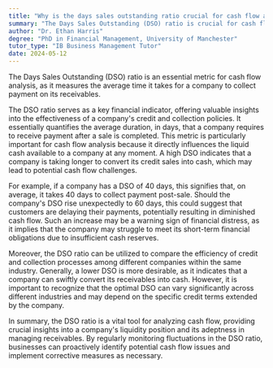 ```yaml
---
title: "Why is the days sales outstanding ratio crucial for cash flow analysis?"
summary: "The Days Sales Outstanding (DSO) ratio is crucial for cash flow analysis as it measures the average collection period for a company's receivables."
author: "Dr. Ethan Harris"
degree: "PhD in Financial Management, University of Manchester"
tutor_type: "IB Business Management Tutor"
date: 2024-05-12
---
```


The Days Sales Outstanding (DSO) ratio is an essential metric for cash flow analysis, as it measures the average time it takes for a company to collect payment on its receivables.

The DSO ratio serves as a key financial indicator, offering valuable insights into the effectiveness of a company's credit and collection policies. It essentially quantifies the average duration, in days, that a company requires to receive payment after a sale is completed. This metric is particularly important for cash flow analysis because it directly influences the liquid cash available to a company at any moment. A high DSO indicates that a company is taking longer to convert its credit sales into cash, which may lead to potential cash flow challenges.

For example, if a company has a DSO of $40$ days, this signifies that, on average, it takes $40$ days to collect payment post-sale. Should the company's DSO rise unexpectedly to $60$ days, this could suggest that customers are delaying their payments, potentially resulting in diminished cash flow. Such an increase may be a warning sign of financial distress, as it implies that the company may struggle to meet its short-term financial obligations due to insufficient cash reserves.

Moreover, the DSO ratio can be utilized to compare the efficiency of credit and collection processes among different companies within the same industry. Generally, a lower DSO is more desirable, as it indicates that a company can swiftly convert its receivables into cash. However, it is important to recognize that the optimal DSO can vary significantly across different industries and may depend on the specific credit terms extended by the company.

In summary, the DSO ratio is a vital tool for analyzing cash flow, providing crucial insights into a company's liquidity position and its adeptness in managing receivables. By regularly monitoring fluctuations in the DSO ratio, businesses can proactively identify potential cash flow issues and implement corrective measures as necessary.
    